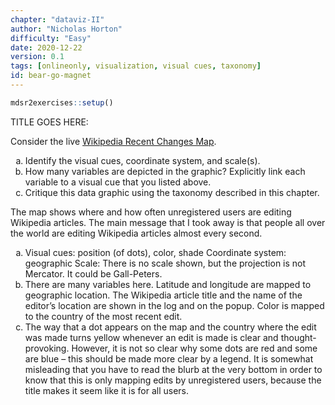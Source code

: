 ```yaml
---
chapter: "dataviz-II"
author: "Nicholas Horton"
difficulty: "Easy"
date: 2020-12-22 
version: 0.1
tags: [onlineonly, visualization, visual cues, taxonomy]
id: bear-go-magnet
---
```


```r
mdsr2exercises::setup()
```

TITLE GOES HERE: 

Consider the live [Wikipedia Recent Changes Map](http://www.hatnote.com/#en). 

a. Identify the visual cues, coordinate system, and scale(s). 
b. How many variables are depicted in the graphic? Explicitly link each variable to a visual cue that you listed above. 
c. Critique this data graphic using the taxonomy described in this chapter. 

<!--answer-start-->
The map shows where and how often unregistered users are editing Wikipedia articles. The main message that I took away is that people all over the world are editing Wikipedia articles almost every second.

a. Visual cues: position (of dots), color, shade
Coordinate system: geographic
Scale: There is no scale shown, but the projection is not Mercator. It could be Gall-Peters. 
b. There are many variables here. Latitude and longitude are mapped to geographic location. The Wikipedia article title and the name of the editor's location are shown in the log and on the popup. Color is mapped to the country of the most recent edit. 
c. The way that a dot appears on the map and the country where the edit was made turns yellow whenever an edit is made is clear and thought-provoking. However, it is not so clear why some dots are red and some are blue -- this should be made more clear by a legend. It is somewhat misleading that you have to read the blurb at the very bottom in order to know that this is only mapping edits by unregistered users, because the title makes it seem like it is for all users.

<!--answer-end-->
